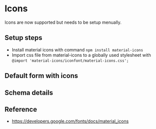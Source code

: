 # Icons
Icons are now supported but needs to be setup menually.

## Setup steps
- Install material icons with command `npm install material-icons`
- Import css file from material-icons to a globally used stylesheet with `@import 'material-icons/iconfont/material-icons.css';`

## Default form with icons


<FormWithIcons />

## Schema details


<SchemaViewer value={schema} />


## Reference
- https://developers.google.com/fonts/docs/material_icons
